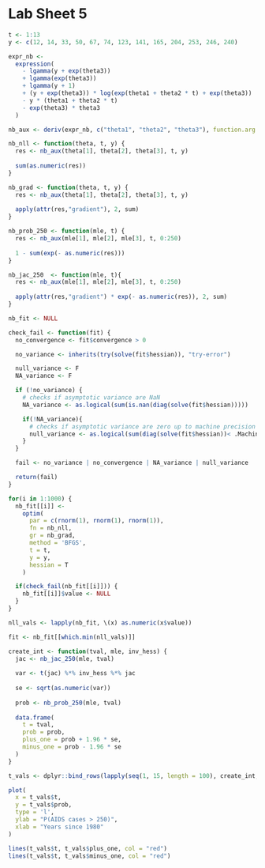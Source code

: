 # Lab Sheet 5

```r
t <- 1:13
y <- c(12, 14, 33, 50, 67, 74, 123, 141, 165, 204, 253, 246, 240)

expr_nb <-
  expression(
    - lgamma(y + exp(theta3))
    + lgamma(exp(theta3))
    + lgamma(y + 1)
    + (y + exp(theta3)) * log(exp(theta1 + theta2 * t) + exp(theta3))
    - y * (theta1 + theta2 * t)
    - exp(theta3) * theta3
  )

nb_aux <- deriv(expr_nb, c("theta1", "theta2", "theta3"), function.arg = c("theta1", "theta2", "theta3", "t", "y"))

nb_nll <- function(theta, t, y) {
  res <- nb_aux(theta[1], theta[2], theta[3], t, y)
  
  sum(as.numeric(res))
}

nb_grad <- function(theta, t, y) {
  res <- nb_aux(theta[1], theta[2], theta[3], t, y)
  
  apply(attr(res,"gradient"), 2, sum)
}

nb_prob_250 <- function(mle, t) {
  res <- nb_aux(mle[1], mle[2], mle[3], t, 0:250)
  
  1 - sum(exp(- as.numeric(res)))
}

nb_jac_250  <- function(mle, t){
  res <- nb_aux(mle[1], mle[2], mle[3], t, 0:250)
  
  apply(attr(res,"gradient") * exp(- as.numeric(res)), 2, sum)
}
```


```r
nb_fit <- NULL

check_fail <- function(fit) {
  no_convergence <- fit$convergence > 0

  no_variance <- inherits(try(solve(fit$hessian)), "try-error")

  null_variance <- F
  NA_variance <- F

  if (!no_variance) {
    # checks if asymptotic variance are NaN
    NA_variance <- as.logical(sum(is.nan(diag(solve(fit$hessian)))))

    if(!NA_variance){
      # checks if asymptotic variance are zero up to machine precision
      null_variance <- as.logical(sum(diag(solve(fit$hessian))< .Machine$double.eps ^ 0.5))
    }
  }

  fail <- no_variance | no_convergence | NA_variance | null_variance

  return(fail)
}

for(i in 1:1000) {
  nb_fit[[i]] <-
    optim(
      par = c(rnorm(1), rnorm(1), rnorm(1)),
      fn = nb_nll,
      gr = nb_grad,
      method = 'BFGS',
      t = t,
      y = y,
      hessian = T
    )

  if(check_fail(nb_fit[[i]])) {
    nb_fit[[i]]$value <- NULL
  }
}

nll_vals <- lapply(nb_fit, \(x) as.numeric(x$value))

fit <- nb_fit[[which.min(nll_vals)]]
```

```r
create_int <- function(tval, mle, inv_hess) {
  jac <- nb_jac_250(mle, tval)
  
  var <- t(jac) %*% inv_hess %*% jac
  
  se <- sqrt(as.numeric(var))
  
  prob <- nb_prob_250(mle, tval)
  
  data.frame(
    t = tval,
    prob = prob,
    plus_one = prob + 1.96 * se,
    minus_one = prob - 1.96 * se
  )
}

t_vals <- dplyr::bind_rows(lapply(seq(1, 15, length = 100), create_int, mle = fit$par, inv_hess = solve(fit$hessian)))
```

```r
plot(
  x = t_vals$t, 
  y = t_vals$prob, 
  type = 'l',
  ylab = "P(AIDS cases > 250)",
  xlab = "Years since 1980"
)

lines(t_vals$t, t_vals$plus_one, col = "red")
lines(t_vals$t, t_vals$minus_one, col = "red")
```

